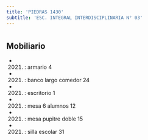 ```yaml
---
title: 'PIEDRAS 1430'
subtitle: 'ESC. INTEGRAL INTERDISCIPLINARIA N° 03'
---
```


#


## Mobiliario

*  (2021) : armario 4 

*  (2021) : banco largo comedor 24 

*  (2021) : escritorio 1 

*  (2021) : mesa 6 alumnos 12 

*  (2021) : mesa pupitre doble 15 

*  (2021) : silla escolar 31 



